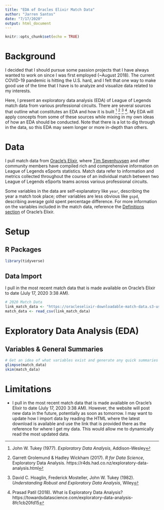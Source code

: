 ```yaml
---
title: "EDA of Oracles Elixir Match Data"
author: "Jarren Santos"
date: "7/17/2020"
output: html_document
---
```


```r
knitr::opts_chunk$set(echo = TRUE)
```

# Background

I decided that I should pursue some passion projects that I have always wanted to work on since I was first employed (~August 2018). The current COVID-19 pandemic is hitting the U.S. hard, and I felt that one way to make good use of the time that I have is to analyze and visualize data related to my interests.

Here, I present an exploratory data analysis (EDA) of League of Legends match data from various professional circuits. There are several sources that outline what constitutes an EDA and how it is built ^[John W. Tukey (1977). *Exploratory Data Analysis*, Addison-Wesley] ^[Garrett Grolemund & Hadley Wickham (2017). *R for Data Science*, Exploratory Data Analysis. https://r4ds.had.co.nz/exploratory-data-analysis.html] ^[David C. Hoaglin, Frederick Mosteller, John W. Tukey (1982). *Understanding Robust and Exploratory Data Analysis*, Wiley] ^[Prasad Patil (2018). What is Exploratory Data Analysis? https://towardsdatascience.com/exploratory-data-analysis-8fc1cb20fd15]. My EDA will apply concepts from some of these sources while mixing in my own ideas of how an EDA should be conducted. Note that there is a lot to dig through in the data, so this EDA may seem longer or more in-depth than others.



# Data

I pull match data from [Oracle's Elixir](https://oracleselixir.com/), where [Tim Sevenhuysen](https://twitter.com/TimSevenhuysen) and other community members have compiled rich and comprehensive information on League of Legends eSports statistics. Match data refer to information and metrics collected throughout the course of an individual match between two League of Legends eSports teams across various professional circuits. 

Some variables in the data are self-explanatory like `year`, describing the year a match took place; other variables are less obvious like `gspd`, describing average gold spent percentage difference. For more information on the variables included in the match data, reference the [Definitions section](https://oracleselixir.com/definitions) of Oracle's Elixir.



# Setup

## R Packages

```r
library(tidyverse)
```

## Data Import

I pull in the most recent match data that is made available on Oracle's Elixir to date (July 17, 2020 3:38 AM). 

```r
# 2020 Match Data
link_match_data <- "https://oracleselixir-downloadable-match-data.s3-us-west-2.amazonaws.com/2020_LoL_esports_match_data_from_OraclesElixir_20200717.csv"
match_data <- read_csv(link_match_data)
```



# Exploratory Data Analysis (EDA)

## Variables & General Summaries

```r
# Get an idea of what variables exist and generate any quick summaries
glimpse(match_data)
skim(match_data)
```



# Limitations

* I pull in the most recent match data that is made available on Oracle's Elixir to date (July 17, 2020 3:38 AM). However, the website will post new data in the future, potentially as soon as tomorrow. I may want to update how I import data by reading the HTML where the latest download is available and use the link that is provided there as the reference for where I get my data. This would allow me to dynamically read the most updated data.

